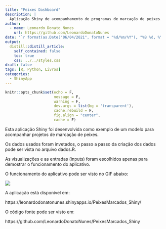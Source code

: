 ```yaml
---
title: "Peixes Dashboard"
description: |
  Aplicação Shiny de acompanhamento de programas de marcação de peixes.
author:
  - name: Leonardo Donato Nunes
    url: https://github.com/LeonardoDonatoNunes
date: '`r format(as.Date("06/04/2021", format = "%d/%m/%Y"), "%B %d, %Y")`'
output:
  distill::distill_article:
    self_contained: false
    toc: true
    css: ../../styles.css
draft: false
tags: [R, Python, Livros]
categories:
  - ShinyApp
---
```


```r
knitr::opts_chunk$set(echo = F,
                      message = F, 
                      warning = F, 
                      dev.args = list(bg = 'transparent'),
                      cache.rebuild = F,
                      fig.align = "center",
                      cache = F)
```

Esta aplicação Shiny foi desenvolvida como exemplo de um modelo para acompanhar projetos de marcação de peixes.

Os dados usados foram invetados, o passo a passo da criação dos dados pode ser vista no arquivo dados.R.

As visualizações e as entradas (inputs) foram escolhidos apenas para demostrar o funcionamento do aplicativo.

O funcionamento do aplicativo pode ser visto no GIF abaixo:

<p align="center">

<img src = "c:/Projetos/R/ds/_posts/2021-04-06-peixes-dashboard/img/Shiny_app.gif">

</p>

A aplicação está disponível em:

https://leonardodonatonunes.shinyapps.io/PeixesMarcados_Shiny/


O código fonte pode ser visto em:

https://github.com/LeonardoDonatoNunes/PeixesMarcados_Shiny

